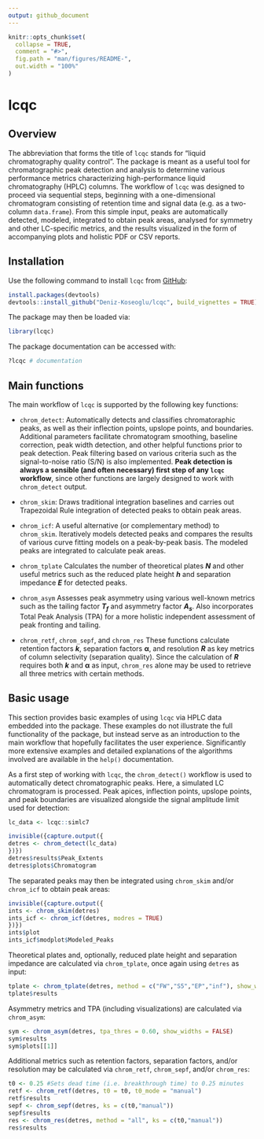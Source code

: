 ```yaml
---
output: github_document
---
```

<!-- Useful knitr chunk options -->
<!-- include = FALSE prevents code and results from showing (still runs code) -->
<!-- echo = FALSE prevents code from appearing, but not the results (e.g. figures) -->
<!-- message = FALSE prevents messages that are generated by code from appearing -->
<!-- fig.cap = "" adds caption to graphical resutls (e.g. ggplot) -->
<!-- eval = FALSE prevents code in chunk from running -->
<!-- ALL OPTIONS: https://www.rstudio.com/wp-content/uploads/2015/03/rmarkdown-reference.pdf -->

<!-- README.md is generated from README.Rmd. Please edit that file -->

```r
knitr::opts_chunk$set(
  collapse = TRUE,
  comment = "#>",
  fig.path = "man/figures/README-",
  out.width = "100%"
)
```

# lcqc

<!-- badges: start -->
<!-- badges: end -->

## Overview

The abbreviation that forms the title of `lcqc` stands for "liquid chromatography quality control". The package is meant as a useful tool for chromatographic peak detection and analysis to determine various performance metrics characterizing high-performance liquid chromatography (HPLC) columns. The workflow of `lcqc` was designed to proceed via sequential steps, beginning with a one-dimensional chromatogram consisting of retention time and signal data (e.g. as a two-column `data.frame`). From this simple input, peaks are automatically detected, modeled, integrated to obtain peak areas, analysed for symmetry and other LC-specific metrics, and the results visualized in the form of accompanying plots and holistic PDF or CSV reports.

## Installation

Use the following command to install `lcqc` from [GitHub][githubrepo]:

``` r
install.packages(devtools)
devtools::install_github("Deniz-Koseoglu/lcqc", build_vignettes = TRUE)
```

The package may then be loaded via:

```r
library(lcqc)
```

The package documentation can be accessed with:

```r
?lcqc # documentation
```

## Main functions

The main workflow of `lcqc` is supported by the following key functions:

* `chrom_detect`: 
Automatically detects and classifies chromatoraphic peaks, as well as their inflection points, upslope points, and boundaries. Additional parameters facilitate chromatogram smoothing, baseline correction, peak width detection, and other helpful functions prior to peak detection. Peak filtering based on various criteria such as the signal-to-noise ratio (S/N) is also implemented. __Peak detection is always a sensible (and often necessary) first step of any `lcqc` workflow__, since other functions are largely designed to work with `chrom_detect` output.

* `chrom_skim`:
Draws traditional integration baselines and carries out Trapezoidal Rule integration of detected peaks to obtain peak areas.

* `chrom_icf`:
A useful alternative (or complementary method) to `chrom_skim`. Iteratively models detected peaks and compares the results of various curve fitting models on a peak-by-peak basis. The modeled peaks are integrated to calculate peak areas.

* `chrom_tplate`
Calculates the number of theoretical plates __*N*__ and other useful metrics such as the reduced plate height __*h*__ and separation impedance __*E*__ for detected peaks.

* `chrom_asym`
Assesses peak asymmetry using various well-known metrics such as the tailing factor __*T~f~*__ and asymmetry factor __*A~s~*__. Also incorporates Total Peak Analysis (TPA) for a more holistic independent assessment of peak fronting and tailing.

* `chrom_retf`, `chrom_sepf`, and `chrom_res`
These functions calculate retention factors __*k*__, separation factors $\boldsymbol{\alpha}$, and resolution __*R*__ as key metrics of column selectivity (separation quality). Since the calculation of __*R*__ requires both __*k*__ and $\boldsymbol{\alpha}$ as input, `chrom_res` alone may be used to retrieve all three metrics with certain methods.

## Basic usage

This section provides basic examples of using `lcqc` via HPLC data embedded into the package. These examples do not illustrate the full functionality of the package, but instead serve as an introduction to the main workflow that hopefully facilitates the user experience. Significantly more extensive examples and detailed explanations of the algorithms involved are available in the `help()` documentation.

As a first step of working with `lcqc`, the `chrom_detect()` workflow is used to automatically detect chromatographic peaks. Here, a simulated LC chromatogram is processed. Peak apices, inflection points, upslope points, and peak boundaries are visualized alongside the signal amplitude limit used for detection:

```r
lc_data <- lcqc::simlc7

invisible({capture.output({
detres <- chrom_detect(lc_data)
})})
detres$results$Peak_Extents
detres$plots$Chromatogram
```

The separated peaks may then be integrated using `chrom_skim` and/or `chrom_icf` to obtain peak areas:

```r
invisible({capture.output({
ints <- chrom_skim(detres)
ints_icf <- chrom_icf(detres, modres = TRUE)
})})
ints$plot
ints_icf$modplot$Modeled_Peaks
```

Theoretical plates and, optionally, reduced plate height and separation impedance are calculated via `chrom_tplate`, once again using `detres` as input:

```r
tplate <- chrom_tplate(detres, method = c("FW","S5","EP","inf"), show_widths = FALSE)
tplate$results
```

Asymmetry metrics and TPA (including visualizations) are calculated via `chrom_asym`:

```r
sym <- chrom_asym(detres, tpa_thres = 0.60, show_widths = FALSE)
sym$results
sym$plots[[1]]
```

Additional metrics such as retention factors, separation factors, and/or resolution may be calculated via `chrom_retf`, `chrom_sepf`, and/or
`chrom_res`:
```r
t0 <- 0.25 #Sets dead time (i.e. breakthrough time) to 0.25 minutes
retf <- chrom_retf(detres, t0 = t0, t0_mode = "manual")
retf$results
sepf <- chrom_sepf(detres, ks = c(t0,"manual"))
sepf$results
res <- chrom_res(detres, method = "all", ks = c(t0,"manual"))
res$results
```

[githubrepo]: https://www.github.com/Deniz-Koseoglu/lcqc
